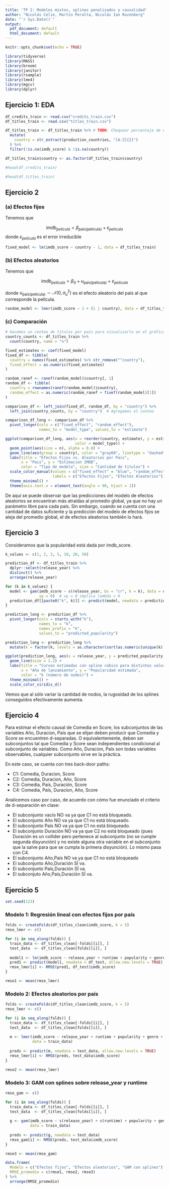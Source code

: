 ```yaml
---
title: 'TP 2: Modelos mixtos, splines penalizados y causalidad'
author: "Nicolás Celie, Martín Peralta, Nicolás Ian Rozenberg"
date: "`r Sys.Date()`"
output:
  pdf_document: default
  html_document: default
---
```


```r
knitr::opts_chunk$set(echo = TRUE)
```

```r
library(tidyverse)
library(MASS)
library(broom) 
library(janitor)   
library(rsample)
library(lme4)
library(mgcv)
library(dplyr)

```
## Ejercicio 1: EDA

```r
df_credits_train <- read.csv("credits_train.csv")
df_titles_train <- read.csv("titles_train.csv")

df_titles_train <- df_titles_train %>% # TODO: Chequear porcentaje de eliminados
  mutate(
    country = str_extract(production_countries, "[A-Z]{2}")
  ) %>%
  filter(!is.na(imdb_score) & !is.na(country))

df_titles_train$country <- as.factor(df_titles_train$country)
```

```r
#head(df_credits_train)
```


```r
#head(df_titles_train)
```

## Ejercicio 2

### (a) Efectos fijos

Tenemos que

$$
\text{imdb}_{pelicula} = \beta_{\text{pais(pelicula)}} + \varepsilon_{pelicula}
$$
donde $\varepsilon_{pelicula}$ es el error irreducible

```r
fixed_model <- lm(imdb_score ~ country - 1, data = df_titles_train)
```


### (b) Efectos aleatorios

Tenemos que

$$
\text{imdb}_{pelicula} = \beta_0 + u_{\text{pais(pelicula)}} + \varepsilon_{pelicula}
$$

donde $u_{\text{pais(pelicula)}} \sim \mathcal{N}(0, \sigma_{u}^2)$ es el efecto aleatorio del país al que corresponde la película.

```r
random_model <- lmer(imdb_score ~ 1 + (1 | country), data = df_titles_train)
```

### (c) Comparación

```r
# Hacemos un conteo de títulos por país para visualizarlo en el gráfico
country_counts <- df_titles_train %>%
  count(country, name = "n")

fixed_estimates <- coef(fixed_model)
fixed_df <- tibble(
  country = names(fixed_estimates) %>% str_remove("^country"),
  fixed_effect = as.numeric(fixed_estimates)
)

random_ranef <- ranef(random_model)$country[, 1]
random_df <- tibble(
  country = rownames(ranef(random_model)$country),
  random_effect = as.numeric(random_ranef + fixef(random_model)[1])
)

comparison_df <- left_join(fixed_df, random_df, by = "country") %>%
  left_join(country_counts, by = "country")  # Agregamos el conteo

comparison_df_long <- comparison_df %>%
  pivot_longer(cols = c("fixed_effect", "random_effect"),
               names_to = "model_type", values_to = "estimate")

ggplot(comparison_df_long, aes(x = reorder(country, estimate), y = estimate,
                               color = model_type)) +
  geom_point(aes(size = n), alpha = 0.8) +
  geom_line(aes(group = country), color = "gray60", linetype = "dashed", size = 0.5) +
  labs(title = "Efectos Fijos vs. Aleatorios por Pais",
       x = "Pais", y = "Estimacion IMDB",
       color = "Tipo de modelo", size = "Cantidad de titulos") +
  scale_color_manual(values = c("fixed_effect" = "blue", "random_effect" = "red"),
                     labels = c("Efectos Fijos", "Efectos Aleatorios")) +
  theme_minimal() +
  theme(axis.text.x = element_text(angle = 90, hjust = 1))

```

De aquí se puede observar que las predicciones del modelo de efectos aleatorios se encuentran más atraídas al promedio global, ya que no hay un parámetro libre para cada país. Sin embargo, cuando se cuenta con una cantidad de datos suficiente y la predicción del modelo de efectos fijos se aleja del promedio global, el de efectos aleatorios también lo hará.


## Ejercicio 3

Consideramos que la popularidad está dada por imdb_score.

```r

k_values <- c(1, 2, 3, 5, 10, 20, 50)

prediction_df <- df_titles_train %>%
  dplyr::select(release_year) %>%
  distinct() %>%
  arrange(release_year)

for (k in k_values) {
  model <- gam(imdb_score ~ s(release_year, bs = "cr", k = k), data = df_titles_train,
               sp = 0)  # sp = 0 implica lambda = 0
  prediction_df[[paste0("k", k)]] <- predict(model, newdata = prediction_df)
}

prediction_long <- prediction_df %>%
  pivot_longer(cols = starts_with("k"),
               names_to = "k",
               names_prefix = "k",
               values_to = "predicted_popularity")

prediction_long <- prediction_long %>%
  mutate(k = factor(k, levels = as.character(sort(as.numeric(unique(k))))))

ggplot(prediction_long, aes(x = release_year, y = predicted_popularity, color = k)) +
  geom_line(size = 1.2) +
  labs(title = "Curvas estimadas con spline cúbico para distintos valores de k",
       x = "Año de lanzamiento", y = "Popularidad estimada",
       color = "k (número de nodos)") +
  theme_minimal() +
  scale_color_viridis_d()

```
Vemos que al sólo variar la cantidad de nodos, la rugosidad de los splines conseguidos efectivamente aumenta.

## Ejercicio 4

Para estimar el efecto causal de Comedia en Score, los subconjuntos de las variables Año, Duracion, País que se elijan deben producir que Comedia y Score se encuentren d-separadas. O equivalentemente, deben ser subconjuntos tal que Comedia y Score sean independientes condicional al subconjunto de variables. Como Año, Duracion, País son todas variables observables, cualquier subconjunto sirve en la práctica.

En este caso, se cuenta con tres back-door paths:

- C1: Comedia, Duracion, Score
- C2: Comedia, Duracion, Año, Score
- C3: Comedia, País, Duración, Score
- C4: Comedia, País, Duracion, Año, Score

Analicemos caso por caso, de acuerdo con cómo fue enunciado el criterio de d-separación en clase:

- El subconjunto vacío NO va ya que C1 no está bloqueado.
- El subconjunto Año NO va ya que C1 no está bloqueado.
- El subconjunto País NO va ya que C1 no está bloqueado.
- El subconjunto Duración NO va ya que C2 no está bloqueado (pues Duración es un collider pero pertenece al subconjunto (no se cumple segunda disyunción) y no existe alguna otra variable en el subconjunto que la salve para que se cumpla la primera disyunción). Lo mismo pasa con C4.
- El subconjunto Año,País NO va ya que C1 no está bloqueado 
- El subconjunto Año,Duración SÍ va.
- El subconjunto País,Duración SÍ va.
- El subconjuto Año,País,Duración SÍ va.

## Ejercicio 5
```r
set.seed(123)
```


### Modelo 1: Regresión lineal con efectos fijos por país

```r

folds <- createFolds(df_titles_clean$imdb_score, k = 5)
rmse_lmer <- c()

for (i in seq_along(folds)) {
  train_data <- df_titles_clean[-folds[[i]], ]
  test_data  <- df_titles_clean[folds[[i]], ]
  
  model1 <- lm(imdb_score ~ release_year + runtime + popularity + genre + country, data = df_train)
  pred1 <- predict(model1, newdata = df_test, allow.new.levels = TRUE)
  rmse_lmer[i] <- RMSE(pred1, df_test$imdb_score)
}

rmse1 <- mean(rmse_lmer)
```

### Modelo 2: Efectos aleatorios por país

```r
folds <- createFolds(df_titles_clean$imdb_score, k = 5)
rmse_lmer <- c()

for (i in seq_along(folds)) {
  train_data <- df_titles_clean[-folds[[i]], ]
  test_data  <- df_titles_clean[folds[[i]], ]
  
  m <- lmer(imdb_score ~ release_year + runtime + popularity + genre + (1 | country),
            data = train_data)
  
  preds <- predict(m, newdata = test_data, allow.new.levels = TRUE)
  rmse_lmer[i] <- RMSE(preds, test_data$imdb_score)
}

rmse2 <- mean(rmse_lmer)
```

### Modelo 3: GAM con splines sobre release_year y runtime

```r
rmse_gam <- c()

for (i in seq_along(folds)) {
  train_data <- df_titles_clean[-folds[[i]], ]
  test_data  <- df_titles_clean[folds[[i]], ]
  
  g <- gam(imdb_score ~ s(release_year) + s(runtime) + popularity + genre + country,
           data = train_data)
  
  preds <- predict(g, newdata = test_data)
  rmse_gam[i] <- RMSE(preds, test_data$imdb_score)
}

rmse3 <- mean(rmse_gam)
```


```r
data.frame(
  Modelo = c("Efectos fijos", "Efectos aleatorios", "GAM con splines"),
  RMSE_promedio = c(rmse1, rmse2, rmse3)
) %>%
  arrange(RMSE_promedio)
```

